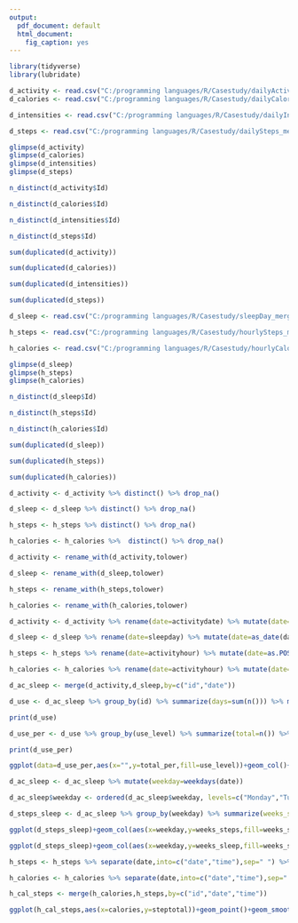 ---
output:
  pdf_document: default
  html_document:
    fig_caption: yes
---


```{r}
library(tidyverse)
library(lubridate)
```


```{r}
d_activity <- read.csv("C:/programming languages/R/Casestudy/dailyActivity_merged.csv")
d_calories <- read.csv("C:/programming languages/R/Casestudy/dailyCalories_merged.csv")

d_intensities <- read.csv("C:/programming languages/R/Casestudy/dailyIntensities_merged.csv")

d_steps <- read.csv("C:/programming languages/R/Casestudy/dailySteps_merged.csv")
```

```{r}
glimpse(d_activity) 
glimpse(d_calories) 
glimpse(d_intensities) 
glimpse(d_steps)
```

```{r}
n_distinct(d_activity$Id)

n_distinct(d_calories$Id)

n_distinct(d_intensities$Id)

n_distinct(d_steps$Id)
```

```{r}
sum(duplicated(d_activity))

sum(duplicated(d_calories))

sum(duplicated(d_intensities))

sum(duplicated(d_steps))
```

```{r}
d_sleep <- read.csv("C:/programming languages/R/Casestudy/sleepDay_merged.csv")

h_steps <- read.csv("C:/programming languages/R/Casestudy/hourlySteps_merged.csv")

h_calories <- read.csv("C:/programming languages/R/Casestudy/hourlyCalories_merged.csv")
```


```{r}
glimpse(d_sleep)
glimpse(h_steps)
glimpse(h_calories)
```

```{r}
n_distinct(d_sleep$Id)

n_distinct(h_steps$Id)

n_distinct(h_calories$Id)
```

```{r}
sum(duplicated(d_sleep))

sum(duplicated(h_steps))

sum(duplicated(h_calories))
```

```{r}
d_activity <- d_activity %>% distinct() %>% drop_na()

d_sleep <- d_sleep %>% distinct() %>% drop_na()

h_steps <- h_steps %>% distinct() %>% drop_na()

h_calories <- h_calories %>%  distinct() %>% drop_na()
```

```{r}
d_activity <- rename_with(d_activity,tolower)

d_sleep <- rename_with(d_sleep,tolower)

h_steps <- rename_with(h_steps,tolower)

h_calories <- rename_with(h_calories,tolower)
```

```{r}
d_activity <- d_activity %>% rename(date=activitydate) %>% mutate(date=as_date(date,format="%m/%d/%Y"))

d_sleep <- d_sleep %>% rename(date=sleepday) %>% mutate(date=as_date(date,format="%m/%d/%Y %I:%M:%S %p", tz=Sys.timezone()))

h_steps <- h_steps %>% rename(date=activityhour) %>% mutate(date=as.POSIXct(date,format="%m/%d/%Y %I:%M:%S %p", tz=Sys.timezone()))

h_calories <- h_calories %>% rename(date=activityhour) %>% mutate(date=as.POSIXct(date,format="%m/%d/%Y %I:%M:%S %p", tz=Sys.timezone()))
```

```{r}
d_ac_sleep <- merge(d_activity,d_sleep,by=c("id","date"))

d_use <- d_ac_sleep %>% group_by(id) %>% summarize(days=sum(n())) %>% mutate(use_level=case_when(days>=1 & days<=5 ~ "Low Use", days>=6 & days<=15 ~ "Moderate Use", days>=16 & days<=31 ~ "High Use"))

print(d_use)
```

```{r}
d_use_per <- d_use %>% group_by(use_level) %>% summarize(total=n()) %>% mutate(totals=sum(total)) %>% group_by(use_level) %>% summarize(total_per=total/totals)

print(d_use_per)
```

```{r}
ggplot(data=d_use_per,aes(x="",y=total_per,fill=use_level))+geom_col()+coord_polar(theta="y")+ labs(title = "Use of our product",subtitle ="Low usage should be dealt",x="",y="")
```

```{r}
d_ac_sleep <- d_ac_sleep %>% mutate(weekday=weekdays(date))

d_ac_sleep$weekday <- ordered(d_ac_sleep$weekday, levels=c("Monday","Tuesday","Wednesday","Thursday", "Friday","Saturday","Sunday"))
```

```{r}
d_steps_sleep <- d_ac_sleep %>% group_by(weekday) %>% summarize(weeks_steps=mean(totalsteps),weeks_sleep=mean(totalminutesasleep))
```

```{r}
ggplot(d_steps_sleep)+geom_col(aes(x=weekday,y=weeks_steps,fill=weeks_steps))+ scale_fill_gradient(low="red",high="green")
```

```{r}
ggplot(d_steps_sleep)+geom_col(aes(x=weekday,y=weeks_sleep,fill=weeks_sleep))+ scale_fill_gradient(low="red",high="green")
```

```{r}
h_steps <- h_steps %>% separate(date,into=c("date","time"),sep=" ") %>% mutate(date=ymd(date))

h_calories <- h_calories %>% separate(date,into=c("date","time"),sep=" ") %>% mutate(date=ymd(date))

h_cal_steps <- merge(h_calories,h_steps,by=c("id","date","time"))
```

```{r}
ggplot(h_cal_steps,aes(x=calories,y=steptotal))+geom_point()+geom_smooth()
```
